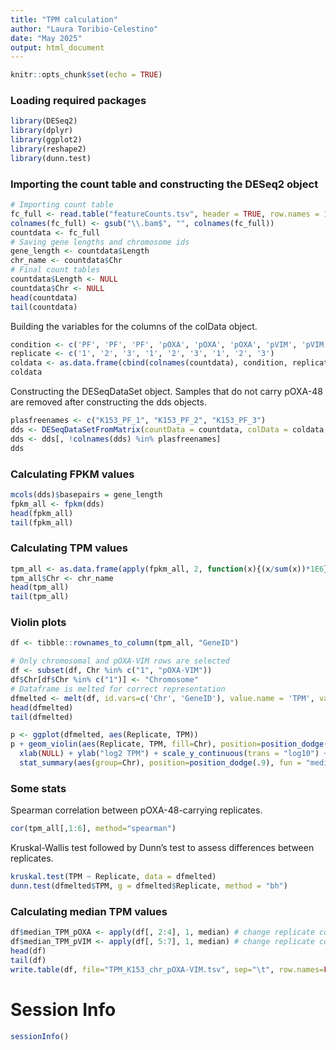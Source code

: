```yaml
---
title: "TPM calculation"
author: "Laura Toribio-Celestino"
date: "May 2025"
output: html_document
---
```


```r
knitr::opts_chunk$set(echo = TRUE)
```

### Loading required packages

```r
library(DESeq2)
library(dplyr)
library(ggplot2)
library(reshape2)
library(dunn.test)
```

### Importing the count table and constructing the DESeq2 object

```r
# Importing count table
fc_full <- read.table("featureCounts.tsv", header = TRUE, row.names = 1)
colnames(fc_full) <- gsub("\\.bam$", "", colnames(fc_full))
countdata <- fc_full
# Saving gene lengths and chromosome ids
gene_length <- countdata$Length
chr_name <- countdata$Chr
# Final count tables
countdata$Length <- NULL
countdata$Chr <- NULL
head(countdata)
tail(countdata)
```

Building the variables for the columns of the colData object.

```r
condition <- c('PF', 'PF', 'PF', 'pOXA', 'pOXA', 'pOXA', 'pVIM', 'pVIM', 'pVIM')
replicate <- c('1', '2', '3', '1', '2', '3', '1', '2', '3')
coldata <- as.data.frame(cbind(colnames(countdata), condition, replicate))
coldata
```

Constructing the DESeqDataSet object. Samples that do not carry pOXA-48 are removed after constructing the dds objects.

```r
plasfreenames <- c("K153_PF_1", "K153_PF_2", "K153_PF_3")
dds <- DESeqDataSetFromMatrix(countData = countdata, colData = coldata, design = ~ condition)
dds <- dds[, !colnames(dds) %in% plasfreenames]
dds
```

### Calculating FPKM values

```r
mcols(dds)$basepairs = gene_length
fpkm_all <- fpkm(dds)
head(fpkm_all)
tail(fpkm_all)
```

### Calculating TPM values

```r
tpm_all <- as.data.frame(apply(fpkm_all, 2, function(x){(x/sum(x))*1E6}))
tpm_all$Chr <- chr_name
head(tpm_all)
tail(tpm_all)
```

### Violin plots

```r
df <- tibble::rownames_to_column(tpm_all, "GeneID")

# Only chromosomal and pOXA-VIM rows are selected
df <- subset(df, Chr %in% c("1", "pOXA-VIM"))
df$Chr[df$Chr %in% c("1")] <- "Chromosome"
# Dataframe is melted for correct representation
dfmelted <- melt(df, id.vars=c('Chr', 'GeneID'), value.name = 'TPM', variable.name = 'Replicate')
head(dfmelted)
tail(dfmelted)

p <- ggplot(dfmelted, aes(Replicate, TPM))
p + geom_violin(aes(Replicate, TPM, fill=Chr), position=position_dodge(.9)) +
  xlab(NULL) + ylab("log2 TPM") + scale_y_continuous(trans = "log10") +
  stat_summary(aes(group=Chr), position=position_dodge(.9), fun = "median", geom = "point", color = "black")
```

### Some stats

Spearman correlation between pOXA-48-carrying replicates.

```r
cor(tpm_all[,1:6], method="spearman")
```

Kruskal-Wallis test followed by Dunn's test to assess differences between replicates.

```r
kruskal.test(TPM ~ Replicate, data = dfmelted)
dunn.test(dfmelted$TPM, g = dfmelted$Replicate, method = "bh")
```

### Calculating median TPM values

```r
df$median_TPM_pOXA <- apply(df[, 2:4], 1, median) # change replicate columns if necessary
df$median_TPM_pVIM <- apply(df[, 5:7], 1, median) # change replicate columns if necessary
head(df)
tail(df)
write.table(df, file="TPM_K153_chr_pOXA-VIM.tsv", sep="\t", row.names=FALSE)
```

# Session Info

```r
sessionInfo()
```